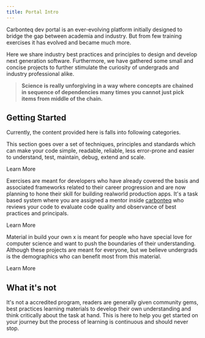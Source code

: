 ```yaml
---
title: Portal Intro
---
```




Carbonteq dev portal is an ever-evolving platform initially designed to bridge the gap between academia and industry. But from few training exercises it has evolved and became much more.

Here we share industry best practices and principles to design and develop next generation software. Furthermore, we have gathered some small and concise projects to further stimulate the curiosity of undergrads and industry professional alike.

> **Science is really unforgiving in a way where concepts are chained in sequence of dependencies many times you cannot just pick items from middle of the chain.**

## Getting Started

Currently, the content provided here is falls into following categories.

<CardGrid stagger>

<Card title="Best Practices & Principles" icon="open-book">

This section goes over a set of techniques, principles and standards which can make your code simple, readable, reliable, less error-prone and easier to understand, test, maintain, debug, extend and scale.

<LinkButton href="best-practices/overview">

Learn More

</LinkButton>

</Card>

<Card title="Exercises" icon="seti:json">

Exercises are meant for developers who have already covered the basis and associated frameworks related to their career progression and are now planning to hone their skill for building realworld production apps. It's a task based system where you are assigned a mentor inside [carbonteq](https://carbonteq.com/) who reviews your code to evaluate code quality and observance of best practices and principals.

<LinkButton href="/training/backend-typescript/headless-doc-management">

Learn More

</LinkButton>

</Card>

<Card title="Build Your Own X" icon="rocket">

Material in build your own x is meant for people who have special love for computer science and want to push the boundaries of their understanding. Although these projects are meant for everyone, but we believe undergrads is the demographics who can benefit most from this material.

<LinkButton href="build-your-own-x/backend/byo-sso">

Learn More

</LinkButton>

</Card>

</CardGrid>

## What it's not

It's not a accredited program, readers are generally given community gems, best practices learning materials to develop their own understanding and think critically about the task at hand. This is here to help you get started on your journey but the process of learning is continuous and should never stop.
